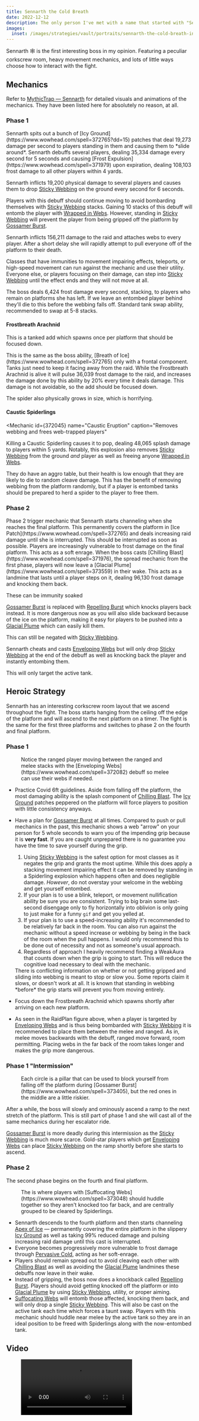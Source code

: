 ```yaml
---
title: Sennarth the Cold Breath
date: 2022-12-12
description: The only person I've met with a name that started with "Sen" was a personal trainer named Seneca who made me flip tires till I threw up.
images:
  inset: /images/strategies/vault/portraits/sennarth-the-cold-breath-inset.webp
---
```


Sennarth 🕸️ is the first interesting boss in my opinion. Featuring a peculiar corkscrew room, heavy movement mechanics, and lots of little ways choose how to interact with the fight.

## Mechanics

Refer to [MythicTrap — Sennarth](https://www.mythictrap.com/en/vault/sennarth) for detailed visuals and animations of the mechanics. They have been listed here for absolutely no reason, at all.

### Phase 1

<Mechanic id={372765} name="Breath of Ice" caption="Ice Patches">
  Sennarth spits out a bunch of [Icy Ground](https://www.wowhead.com/spell=372765?dd=15) patches
  that deal 19,273 damage per second to players standing in them and causing them to *slide around*.
</Mechanic>

<Mechanic id={371976} name="Chilling Blast" caption="DoT, Spread">
  Sennarth debuffs several players, dealing 35,334 damage every second for 5 seconds and causing
  [Frost Expulsion](https://www.wowhead.com/spell=371979) upon expiration, dealing 108,103 frost
  damage to all other players within 4 yards.
</Mechanic>

<Mechanic id={372082} name="Enveloping Webs" caption="Miasma-Bombing DoT">
  
Sennarth inflicts 19,200 physical damage to several players and causes them to drop [Sticky Webbing](https://www.wowhead.com/spell=372030) on the ground every second for 6 seconds.

Players with this debuff should continue moving to avoid bombarding themselves with [Sticky Webbing](https://www.wowhead.com/spell=372030) stacks. Gaining 10 stacks of this debuff will entomb the player with [Wrapped in Webs](https://www.wowhead.com/spell=372044). However, standing in [Sticky Webbing](https://www.wowhead.com/spell=372030) will prevent the player from being gripped off the platform by [Gossamer Burst](https://www.wowhead.com/spell=373405).

</Mechanic>

<Mechanic id={373405} name="Gossamer Burst" caption="Grip Off Platform">
  Sennarth inflicts 156,211 damage to the raid and attaches webs to every player. After a short delay she will rapidly attempt to pull everyone off of the platform to their death.

Classes that have immunities to movement impairing effects, teleports, or high-speed movement can run against the mechanic and use their utility. Everyone else, or players focusing on their damage, can step into [Sticky Webbing](https://www.wowhead.com/spell=372030) until the effect ends and they will not move at all.

</Mechanic>

<Mechanic id={372736} name="Permafrost" caption="Old Platforms Deadly">
  The boss deals 6,424 frost damage every second, stacking, to players who remain on platforms she
  has left. If we leave an entombed player behind they'll die to this before the webbing falls off.
</Mechanic>

<Mechanic id={385083} name="Web Blast" caption="Tank Swap">
  Standard tank swap ability, recommended to swap at 5-8 stacks.
</Mechanic>

#### Frostbreath Arachnid

This is a tanked add which spawns once per platform that should be focused down.

<Mechanic id={374112} name="Freezing Breath" caption="Frontal Cone">
  This is the same as the boss ability, [Breath of Ice](https://www.wowhead.com/spell=372765) only
  with a frontal component. Tanks just need to keep it facing away from the raid.
</Mechanic>

<Mechanic id={373817} name="Chilling Aura" caption="Ramping Raid Damage">
  While the Frostbreath Arachnid is alive it will pulse 36,039 frost damage to the raid, and increases the damage done by this ability by 20% every time it deals damage. This damage is not avoidable, so the add should be focused down.

The spider also physically grows in size, which is horrifying.

</Mechanic>

#### Caustic Spiderlings

<Mechanic
  id={372045}
  name="Caustic Eruption"
  caption="Removes webbing and frees web-trapped players"
>
  Killing a Caustic Spiderling causes it to pop, dealing 48,065 splash damage to players within 5
  yards. Notably, this explosion also removes [Sticky Webbing](https://www.wowhead.com/spell=372030)
  from the ground *and* player as well as freeing anyone [Wrapped in
  Webs](https://www.wowhead.com/spell=372044).

They do have an aggro table, but their health is low enough that they are likely to die to random cleave damage. This has the benefit of removing webbing from the platform randomly, but if a player is entombed tanks should be prepared to herd a spider to the player to free them.

</Mechanic>

### Phase 2

<Mechanic id={372540} name="Apex of Ice" caption="Interrupt">
  Phase 2 trigger mechanic that Sennarth starts channeling when she reaches the final platform. This
  permanently covers the platform in [Ice Patch](https://www.wowhead.com/spell=372765) and deals
  increasing raid damage until she is interrupted. This should be interrupted as soon as possible.
</Mechanic>

<Mechanic id={372648} name="Pervasive Cold" caption="Soft Enrage Vulnerability">
  Players are increasingly vulnerable to frost damage on the final platform. This acts as a soft
  enrage.
</Mechanic>

<Mechanic id={373559} name="Glacial Plume" caption="Landmines">
  When the boss casts [Chilling Blast](https://www.wowhead.com/spell=371976), the spread mechanic from the first phase, players will now leave a [Glacial Plume](https://www.wowhead.com/spell=373559) in their wake. This acts as a landmine that lasts until a player steps on it, dealing 96,130 frost damage and knocking them back.

  <Alert>These can be immunity soaked</Alert>
</Mechanic>

<Mechanic id={371983} name="Repelling Burst" caption="Knockback">

[Gossamer Burst](https://www.wowhead.com/spell=373405) is replaced with [Repelling
Burst](https://www.wowhead.com/spell=371983) which knocks players back instead. It is more
dangerous now as you will also slide backward because of the ice on the platform, making it easy for
players to be pushed into a [Glacial Plume](https://www.wowhead.com/spell=373559) which can easily
kill them.

This can still be negated with [Sticky Webbing](https://www.wowhead.com/spell=372030).

</Mechanic>

<Mechanic id={373048} name="Suffocating Webs" caption="Enveloping Webs v2.0">

Sennarth cheats and casts [Enveloping Webs](https://www.wowhead.com/spell=372082) but will only drop [Sticky Webbing](https://www.wowhead.com/spell=372030) at the end of the debuff as well as knocking back the player and instantly entombing them.

This will only target the active tank.

</Mechanic>

## Heroic Strategy

Sennarth has an interesting corkscrew room layout that we ascend throughout the fight. The boss starts hanging from the ceiling off the edge of the platform and will ascend to the next platform on a timer. The fight is the same for the first three platforms and switches to phase 2 on the fourth and final platform.

### Phase 1

<figure>
  <ProseImage
    src="/images/strategies/vault/sennarth-rp-1.png"
    width="1394"
    height="784"
    alt="Phase 1"
  />
  <figcaption>
    Notice the ranged player moving between the ranged and melee stacks with the [Enveloping
    Webs](https://www.wowhead.com/spell=372082) debuff so melee can use their webs if needed.
  </figcaption>
</figure>

- Practice Covid 6ft guidelines. Aside from falling off the platform, the most damaging ability is the splash component of [Chilling Blast](https://www.wowhead.com/spell=371976). The [Icy Ground](https://www.wowhead.com/spell=372765) patches peppered on the platform will force players to position with little consistency anyways.
- Have a plan for [Gossamer Burst](https://www.wowhead.com/spell=373405) at all times. Compared to push or pull mechanics in the past, this mechanic shows a web "arrow" on your person for 5 whole seconds to warn you of the impending grip because it is **very fast**. If you are caught unprepared there is no guarantee you have the time to save yourself during the grip.

  1. Using [Sticky Webbing](https://www.wowhead.com/spell=372030) is the safest option for most classes as it negates the grip and grants the most uptime. While this does apply a stacking movement impairing effect it can be removed by standing in a Spiderling explosion which happens often and does negligible damage. _However_, do not overstay your welcome in the webbing and get yourself entombed.
  2. If your plan is to use a blink, teleport, or movement nullification ability be sure you are consistent. Trying to big brain some last-second disengage only to fly horizontally into oblivion is only going to just make for a funny `gif` and get you yelled at.
  3. If your plan is to use a speed-increasing ability it's recommended to be relatively far back in the room. You can also run against the mechanic without a speed increase or webbing by being in the back of the room when the pull happens. I would only recommend this to be done out of necessity and not as someone's usual approach.
  4. Regardless of approach I heavily recommend finding a WeakAura that counts down when the grip is going to start. This will reduce the cognitive load necessary to deal with the mechanic.

  <Alert type="warning">
    There is conflicting information on whether or not getting gripped and sliding into webbing is
    meant to stop or slow you. Some reports claim it slows, or doesn't work at all. It is known that
    standing in webbing *before* the grip starts will prevent you from moving entirely.
  </Alert>

- Focus down the Frostbreath Arachnid which spawns shortly after arriving on each new platform.
- As seen in the RaidPlan figure above, when a player is targeted by [Enveloping Webs](https://www.wowhead.com/spell=372082) and is thus being bombarded with [Sticky Webbing](https://www.wowhead.com/spell=372030) it is recommended to place them between the melee and ranged. As in, melee moves backwards with the debuff, ranged move forward, room permitting. Placing webs in the far back of the room takes longer and makes the grip more dangerous.

### Phase 1 "Intermission"

<figure>
  <ProseImage
    src="/images/strategies/vault/sennarth-rp-2.png"
    width="1394"
    height="784"
    alt="Phase 1"
  />
  <figcaption>
    Each circle is a pillar that can be used to block yourself from falling off the platform during
    [Gossamer Burst](https://www.wowhead.com/spell=373405), but the red ones in the middle are a
    little riskier.
  </figcaption>
</figure>

After a while, the boss will slowly and ominously ascend a ramp to the next stretch of the platform. This is still part of phase 1 and she will cast all of the same mechanics during her escalator ride.

[Gossamer Burst](https://www.wowhead.com/spell=373405) is more deadly during this intermission as the [Sticky Webbing](https://www.wowhead.com/spell=372030) is much more scarce. Gold-star players which get [Enveloping Webs](https://www.wowhead.com/spell=372082) can place [Sticky Webbing](https://www.wowhead.com/spell=372030) on the ramp shortly before she starts to ascend.

### Phase 2

The second phase begins on the fourth and final platform.

<figure>
  <ProseImage
    src="/images/strategies/vault/sennarth-rp-3.png"
    width="1394"
    height="784"
    alt="Phase 1"
  />
  <figcaption>
    The <Marker type="skull" /> is where players with [Suffocating
    Webs](https://www.wowhead.com/spell=373048) should huddle together so they aren't knocked too
    far back, and are centrally grouped to be cleared by Spiderlings.
  </figcaption>
</figure>

- Sennarth descends to the fourth platform and then starts channeling [Apex of Ice](https://www.wowhead.com/spell=372540) — permanently covering the entire platform in the slippery [Icy Ground](https://www.wowhead.com/spell=372765) as well as taking 99% reduced damage and pulsing increasing raid damage until this cast is interrupted.
- Everyone becomes progressively more vulnerable to frost damage through [Pervasive Cold](https://www.wowhead.com/spell=372648), acting as her soft-enrage.
- Players should remain spread out to avoid cleaving each other with [Chilling Blast](https://www.wowhead.com/spell=371976) as well as avoiding the [Glacial Plume](https://www.wowhead.com/spell=373559) landmines these debuffs now leave in their wake.
- Instead of gripping, the boss now does a knockback called [Repelling Burst](https://www.wowhead.com/spell=371983). Players should avoid getting knocked off the platform or into [Glacial Plume](https://www.wowhead.com/spell=373559) by using [Sticky Webbing](https://www.wowhead.com/spell=372030), utility, or proper aiming.
- [Suffocating Webs](https://www.wowhead.com/spell=373048) will entomb those affected, knocking them back, and will only drop a single [Sticky Webbing](https://www.wowhead.com/spell=372030). This will also be cast on the active tank each time which forces a taunt swap. Players with this mechanic should huddle near melee by the active tank so they are in an ideal position to be freed with Spiderlings along with the now-entombed tank.

## Video

<figure>
  <Video src="https://www.youtube.com/watch?v=XlK8b8---KQ" />
</figure>
